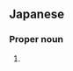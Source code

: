 ==Japanese==
{{ja-kanjitab|やま|な|yomi=kun}}

===Proper noun===
{{ja-pos|やまな|proper}}

# {{surname|lang=ja|sort=やまな}}